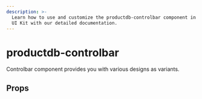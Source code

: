 ```yaml
---
description: >-
  Learn how to use and customize the productdb-controlbar component in ProductDB's Angular
  UI Kit with our detailed documentation.
---
```


# productdb-controlbar

Controlbar component provides you with various designs as variants.

## Props

<PropsTable of="productdb-controlbar" />

<head>
  <title>Angular UI Kit productdb-controlbar</title>
</head>
